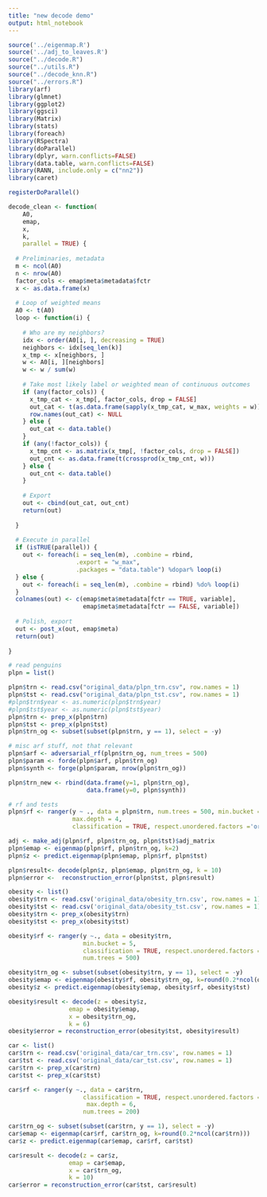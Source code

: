 ```yaml
---
title: "new decode demo"
output: html_notebook
---
```


```r

source('../eigenmap.R')
source('../adj_to_leaves.R')
source("../decode.R")
source("../utils.R")
source("../decode_knn.R")
source("../errors.R")
library(arf)
library(glmnet)
library(ggplot2)
library(ggsci)
library(Matrix)
library(stats)
library(foreach)
library(RSpectra)
library(doParallel)
library(dplyr, warn.conflicts=FALSE)
library(data.table, warn.conflicts=FALSE)
library(RANN, include.only = c("nn2"))
library(caret)

registerDoParallel()
```

```r
decode_clean <- function(
    A0,
    emap,
    x,
    k,
    parallel = TRUE) {
  
  # Preliminaries, metadata
  m <- ncol(A0)
  n <- nrow(A0)
  factor_cols <- emap$meta$metadata$fctr
  x <- as.data.frame(x)
  
  # Loop of weighted means
  A0 <- t(A0)
  loop <- function(i) {
    
    # Who are my neighbors?
    idx <- order(A0[i, ], decreasing = TRUE)
    neighbors <- idx[seq_len(k)]
    x_tmp <- x[neighbors, ]
    w <- A0[i, ][neighbors]
    w <- w / sum(w)
    
    # Take most likely label or weighted mean of continuous outcomes
    if (any(factor_cols)) {
      x_tmp_cat <- x_tmp[, factor_cols, drop = FALSE]
      out_cat <- t(as.data.frame(sapply(x_tmp_cat, w_max, weights = w)))
      row.names(out_cat) <- NULL
    } else {
      out_cat <- data.table()
    }
    if (any(!factor_cols)) {
      x_tmp_cnt <- as.matrix(x_tmp[, !factor_cols, drop = FALSE])
      out_cnt <- as.data.frame(t(crossprod(x_tmp_cnt, w)))
    } else {
      out_cnt <- data.table()
    }
    
    # Export
    out <- cbind(out_cat, out_cnt)
    return(out) 
    
  }
  
  # Execute in parallel
  if (isTRUE(parallel)) {
    out <- foreach(i = seq_len(m), .combine = rbind,
                   .export = "w_max", 
                   .packages = "data.table") %dopar% loop(i)
  } else {
    out <- foreach(i = seq_len(m), .combine = rbind) %do% loop(i)
  }
  colnames(out) <- c(emap$meta$metadata[fctr == TRUE, variable],
                     emap$meta$metadata[fctr == FALSE, variable])
  
  # Polish, export
  out <- post_x(out, emap$meta)
  return(out)
  
}
```

```r
# read penguins 
plpn = list()

plpn$trn <- read.csv("original_data/plpn_trn.csv", row.names = 1)
plpn$tst <- read.csv("original_data/plpn_tst.csv", row.names = 1)
#plpn$trn$year <- as.numeric(plpn$trn$year)
#plpn$tst$year <- as.numeric(plpn$tst$year)
plpn$trn <- prep_x(plpn$trn) 
plpn$tst <- prep_x(plpn$tst)
plpn$trn_og <- subset(subset(plpn$trn, y == 1), select = -y)

# misc arf stuff, not that relevant
plpn$arf <- adversarial_rf(plpn$trn_og, num_trees = 500)
plpn$param <- forde(plpn$arf, plpn$trn_og)
plpn$synth <- forge(plpn$param, nrow(plpn$trn_og))

plpn$trn_new <- rbind(data.frame(y=1, plpn$trn_og), 
                      data.frame(y=0, plpn$synth))

# rf and tests
plpn$rf <- ranger(y ~ ., data = plpn$trn, num.trees = 500, min.bucket = 5,
                  max.depth = 4,
                  classification = TRUE, respect.unordered.factors ='order')

adj <- make_adj(plpn$rf, plpn$trn_og, plpn$tst)$adj_matrix
plpn$emap <- eigenmap(plpn$rf, plpn$trn_og, k=2)
plpn$z <- predict.eigenmap(plpn$emap, plpn$rf, plpn$tst)

plpn$result<- decode(plpn$z, plpn$emap, plpn$trn_og, k = 10)
plpn$error <-  reconstruction_error(plpn$tst, plpn$result)
```

```r
obesity <- list()
obesity$trn <- read.csv('original_data/obesity_trn.csv', row.names = 1)
obesity$tst <- read.csv('original_data/obesity_tst.csv', row.names = 1)
obesity$trn <- prep_x(obesity$trn) 
obesity$tst <- prep_x(obesity$tst)

obesity$rf <- ranger(y ~., data = obesity$trn, 
                     min.bucket = 5,
                     classification = TRUE, respect.unordered.factors = 'order',
                     num.trees = 500)

obesity$trn_og <- subset(subset(obesity$trn, y == 1), select = -y)
obesity$emap <- eigenmap(obesity$rf, obesity$trn_og, k=round(0.2*ncol(obesity$trn)))
obesity$z <- predict.eigenmap(obesity$emap, obesity$rf, obesity$tst)

obesity$result <- decode(z = obesity$z,
                 emap = obesity$emap,
                 x = obesity$trn_og,
                 k = 6)
obesity$error = reconstruction_error(obesity$tst, obesity$result)
```

```r
car <- list()
car$trn <- read.csv('original_data/car_trn.csv', row.names = 1)
car$tst <- read.csv('original_data/car_tst.csv', row.names = 1)
car$trn <- prep_x(car$trn) 
car$tst <- prep_x(car$tst)

car$rf <- ranger(y ~., data = car$trn, 
                     classification = TRUE, respect.unordered.factors = 'order',
                      max.depth = 6,
                     num.trees = 200)

car$trn_og <- subset(subset(car$trn, y == 1), select = -y)
car$emap <- eigenmap(car$rf, car$trn_og, k=round(0.2*ncol(car$trn)))
car$z <- predict.eigenmap(car$emap, car$rf, car$tst)

car$result <- decode(z = car$z,
                 emap = car$emap,
                 x = car$trn_og,
                 k = 10)
car$error = reconstruction_error(car$tst, car$result)
```
